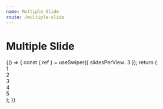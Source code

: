 ```yaml
---
name: Multiple Slide
route: /multiple-slide
---
```



# Multiple Slide

<Playground>
  {() => {
    const { ref } = useSwiper({ slidesPerView: 3 });
    return (
      <div ref={ref}>
        <div>1</div>
        <div>2</div>
        <div>3</div>
        <div>4</div>
        <div>5</div>
      </div>
    );
  }}
</Playground>
